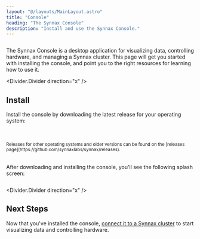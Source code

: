 ```yaml
---
layout: "@/layouts/MainLayout.astro"
title: "Console"
heading: "The Synnax Console"
description: "Install and use the Synnax Console."
---
```


<Image client:only="react" id="console/get-started/preview" themed={false} />

The Synnax Console is a desktop application for visualizing data, controlling hardware,
and managing a Synnax cluster. This page will get you started with installing the
console, and point you to the right resources for learning how to use it.


<Divider.Divider direction="x" />

## Install

Install the console by downloading the latest release for your operating system:

<br />
<br />
<Align.Space direction="y" justify="center" align="center">
  <SynnaxConsoleDownloadButton client:load />
  <small>Releases for other operating systems and older versions can be found on the
  [releases page](https://github.com/synnaxlabs/synnax/releases).</small>
</Align.Space>
<br />
<br />

After downloading and installing the console, you'll see the following splash screen:

<Image id="console/get-started/window" client:only="react" />

<Divider.Divider direction="x" />

## Next Steps

Now that you've installed the console, [connect it to a Synnax
cluster](/reference/console/clusters) to start visualizing data and controlling
hardware.
